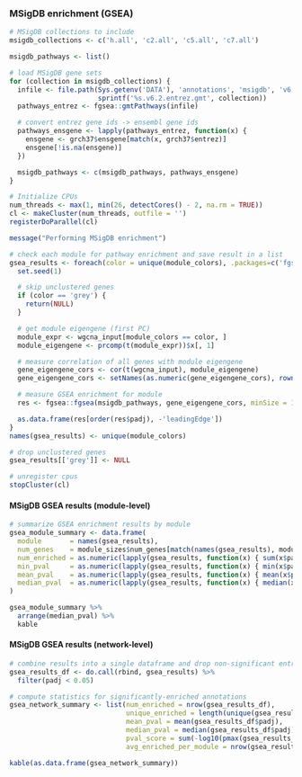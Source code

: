 ### MSigDB enrichment (GSEA)

```r
# MSigDB collections to include
msigdb_collections <- c('h.all', 'c2.all', 'c5.all', 'c7.all')

msigdb_pathways <- list()

# load MSigDB gene sets
for (collection in msigdb_collections) {
  infile <- file.path(Sys.getenv('DATA'), 'annotations', 'msigdb', 'v6.2', 
                      sprintf('%s.v6.2.entrez.gmt', collection))
  pathways_entrez <- fgsea::gmtPathways(infile)

  # convert entrez gene ids -> ensembl gene ids
  pathways_ensgene <- lapply(pathways_entrez, function(x) {
    ensgene <- grch37$ensgene[match(x, grch37$entrez)]
    ensgene[!is.na(ensgene)]
  })

  msigdb_pathways <- c(msigdb_pathways, pathways_ensgene)
}
```

```r
# Initialize CPUs
num_threads <- max(1, min(26, detectCores() - 2, na.rm = TRUE))
cl <- makeCluster(num_threads, outfile = '')
registerDoParallel(cl)

message("Performing MSigDB enrichment")

# check each module for pathway enrichment and save result in a list
gsea_results <- foreach(color = unique(module_colors), .packages=c('fgsea')) %dopar% {
  set.seed(1)

  # skip unclustered genes
  if (color == 'grey') {
    return(NULL)
  }

  # get module eigengene (first PC)
  module_expr <- wgcna_input[module_colors == color, ]
  module_eigengene <- prcomp(t(module_expr))$x[, 1]

  # measure correlation of all genes with module eigengene
  gene_eigengene_cors <- cor(t(wgcna_input), module_eigengene)
  gene_eigengene_cors <- setNames(as.numeric(gene_eigengene_cors), rownames(gene_eigengene_cors))

  # measure GSEA enrichment for module
  res <- fgsea::fgsea(msigdb_pathways, gene_eigengene_cors, minSize = 10, nperm = 25000, nproc = 1)

  as.data.frame(res[order(res$padj), -'leadingEdge'])
}
names(gsea_results) <- unique(module_colors)

# drop unclustered genes
gsea_results[['grey']] <- NULL

# unregister cpus
stopCluster(cl)
```

#### MSigDB GSEA results (module-level)

```r
# summarize GSEA enrichment results by module
gsea_module_summary <- data.frame(
  module       = names(gsea_results), 
  num_genes    = module_sizes$num_genes[match(names(gsea_results), module_sizes$module_id)],
  num_enriched = as.numeric(lapply(gsea_results, function(x) { sum(x$padj < 0.05, na.rm = TRUE) })),
  min_pval     = as.numeric(lapply(gsea_results, function(x) { min(x$padj, na.rm = TRUE) })),
  mean_pval    = as.numeric(lapply(gsea_results, function(x) { mean(x$padj, na.rm = TRUE) })),
  median_pval  = as.numeric(lapply(gsea_results, function(x) { median(x$padj, na.rm = TRUE) }))
)

gsea_module_summary %>%
  arrange(median_pval) %>% 
  kable
```

#### MSigDB GSEA results (network-level)

```r
# combine results into a single dataframe and drop non-significant entries
gsea_results_df <- do.call(rbind, gsea_results) %>%
  filter(padj < 0.05)

# compute statistics for significantly-enriched annotations
gsea_network_summary <- list(num_enriched = nrow(gsea_results_df),
                             unique_enriched = length(unique(gsea_results_df$pathway)),
                             mean_pval = mean(gsea_results_df$padj),
                             median_pval = median(gsea_results_df$padj),
                             pval_score = sum(-log10(pmax(gsea_results_df$padj, 10^-10))),
                             avg_enriched_per_module = nrow(gsea_results_df) / length(gsea_results))

kable(as.data.frame(gsea_network_summary))
```

